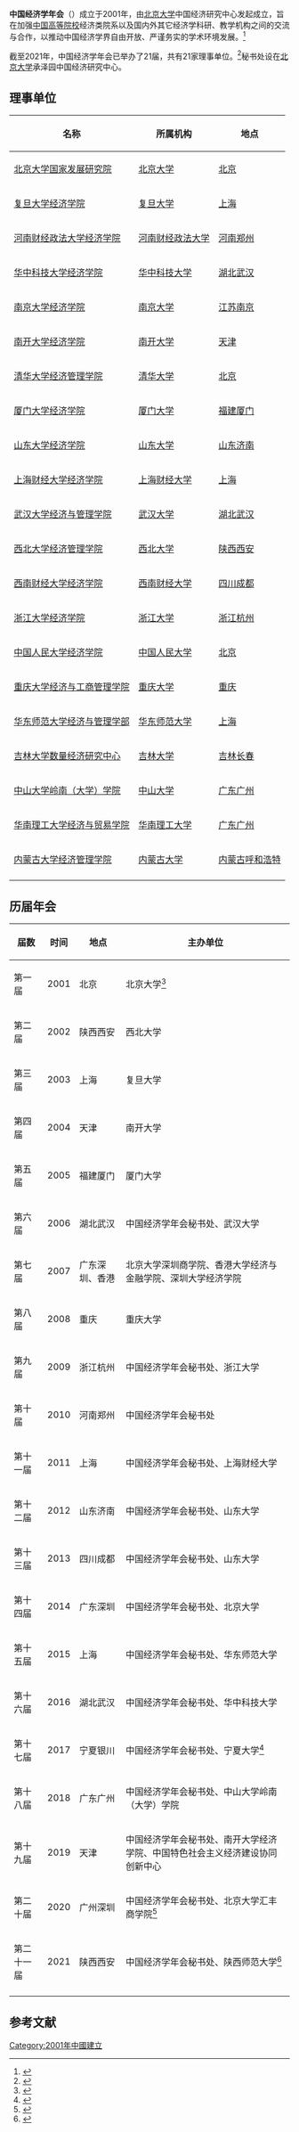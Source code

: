 {{更新|time=2019-02-07T13:15:45+00:00}}
{{Infobox Organization
|name = 中国经济学年会<br>China Economics Annual Conference
|image =  
|size =  
|formation = 2001年
|type = [[非盈利组织|非盈利组织]]
|status = [[论坛|论坛]]
|headquarters = {{CHN}}[[北京|北京]] 
|region_served = [[中国|中国]]
|leader_title = 秘书长 / 理事長
|leader_name = [[杨汝岱|杨汝岱]]<ref>{{cite web |title=北大经院杨汝岱老师当选中国经济学年会秘书长 |url=https://econ.pku.edu.cn/xwdt/351663.htm |access-date=2021-11-24 |archive-date=2021-11-24 |archive-url=https://web.archive.org/web/20211124114219/https://econ.pku.edu.cn/xwdt/351663.htm }}</ref> / [[姚洋|姚洋]]<ref>{{cite web |title=第二十届中国经济学年会在深圳举办 姚洋教授接任年会理事长 |url=http://nsd.pku.edu.cn/jzky/zgjjxnk/511359.htm |access-date=2021-11-24 |archive-date=2021-11-24 |archive-url=https://web.archive.org/web/20211124120917/http://nsd.pku.edu.cn/jzky/zgjjxnk/511359.htm }}</ref>
|website = [http://www.cenet.org.cn/index.php?m=meetspecial&c=index&specialid=49 第十五届中国经济学年会]
|}}

'''中国经济学年会'''（{{lang-en|'''China Economics Annual Conference'''}}）成立于2001年，由[[北京大学|北京大学]]中国经济研究中心发起成立，旨在加强[[中国内地高等学校列表|中国高等院校]]经济类院系以及国内外其它经济学科研、教学机构之间的交流与合作，以推动中国经济学界自由开放、严谨务实的学术环境发展。<ref>{{Cite web |url=http://eco.hust.edu.cn/syxyxw/2007.jhtml |title=华中科技大学经济学院 |accessdate=2016-02-15 |archive-date=2016-11-04 |archive-url=https://web.archive.org/web/20161104085854/http://eco.hust.edu.cn/syxyxw/2007.jhtml |dead-url=no }}</ref>

截至2021年，中国经济学年会已举办了21届，共有21家理事单位。<ref>{{Cite web |url=http://www.phbs.pku.edu.cn/content-419-2926-1.html |title=北京大学汇丰商学院 |accessdate=2016-02-15 |archive-date=2015-12-03 |archive-url=https://web.archive.org/web/20151203094859/http://www.phbs.pku.edu.cn/content-419-2926-1.html |dead-url=no }}</ref>秘书处设在[[北京大学|北京大学]]承泽园中国经济研究中心。

==理事单位==
{| class="wikitable sortable"
|-
! 名称
! 所属机构
! 地点
|-
|[[北京大学国家发展研究院|北京大学国家发展研究院]]
|[[北京大学|北京大学]]
|[[北京|北京]]
|-
|[[复旦大学经济学院|复旦大学经济学院]]
|[[复旦大学|复旦大学]]
|[[上海|上海]]
|-
|[[河南财经政法大学经济学院|河南财经政法大学经济学院]]
|[[河南财经政法大学|河南财经政法大学]] 
|[[河南|河南]][[郑州|郑州]]
|-
|[[华中科技大学经济学院|华中科技大学经济学院]]
|[[华中科技大学|华中科技大学]]
|[[湖北|湖北]][[武汉|武汉]]
|-
|[[南京大学经济学院|南京大学经济学院]]
|[[南京大学|南京大学]] 
|[[江苏|江苏]][[南京|南京]]
|-
|[[南开大学经济学院|南开大学经济学院]]
|[[南开大学|南开大学]] 
|[[天津|天津]]
|-
|[[清华大学经济管理学院|清华大学经济管理学院]]
|[[清华大学|清华大学]]
|[[北京|北京]]
|-
|[[厦门大学经济学院|厦门大学经济学院]]
|[[厦门大学|厦门大学]]
|[[福建|福建]][[厦门|厦门]]
|-
|[[山东大学经济学院|山东大学经济学院]]
|[[山东大学|山东大学]]
|[[山东|山东]][[济南|济南]]
|-
|[[上海财经大学经济学院|上海财经大学经济学院]]
|[[上海财经大学|上海财经大学]]
|[[上海|上海]]
|-
|[[武汉大学经济与管理学院|武汉大学经济与管理学院]]
|[[武汉大学|武汉大学]]
|[[湖北|湖北]][[武汉|武汉]]
|-
|[[西北大学经济管理学院|西北大学经济管理学院]]
|[[西北大学_(中国)|西北大学]]
|[[陕西|陕西]][[西安|西安]]
|-
|[[西南财经大学经济学院|西南财经大学经济学院]]
|[[西南财经大学|西南财经大学]]
|[[四川|四川]][[成都|成都]]
|-
|[[浙江大学经济学院|浙江大学经济学院]]
|[[浙江大学|浙江大学]]
|[[浙江|浙江]][[杭州|杭州]]
|-
|[[中国人民大学经济学院|中国人民大学经济学院]]
|[[中国人民大学|中国人民大学]]
|[[北京|北京]]
|-
|[[重庆大学经济与工商管理学院|重庆大学经济与工商管理学院]]
|[[重庆大学|重庆大学]]
|[[重庆|重庆]]
|-
|[[华东师范大学经济与管理学部|华东师范大学经济与管理学部]]
|[[华东师范大学|华东师范大学]]
|[[上海|上海]]
|-
|[[吉林大学数量经济研究中心|吉林大学数量经济研究中心]]
|[[吉林大学|吉林大学]]
|[[吉林|吉林]][[长春|长春]]
|-
|[[中山大学岭南（大学）学院|中山大学岭南（大学）学院]]
|[[中山大学|中山大学]]
|[[广东|广东]][[广州|广州]]
|-
|[[华南理工大学经济与贸易学院|华南理工大学经济与贸易学院]]
|[[华南理工大学|华南理工大学]]
|[[广东|广东]][[广州|广州]]
|-
|[[内蒙古大学经济管理学院|内蒙古大学经济管理学院]]
|[[内蒙古大学|内蒙古大学]]
|[[内蒙古|内蒙古]][[呼和浩特|呼和浩特]]
|-
|}

== 历届年会 ==
{| class="wikitable"
|-
! 届数 !! 时间 !! 地点 !! 主办单位
|-
| 第一届 || 2001 || 北京 || 北京大学<ref>{{Cite web |url=http://www.cenet.org.cn/index.php?m=meetspecial&c=index&specialid=35&t=oldnh |title=往届会议 |access-date=2016-02-15 |archive-url=https://web.archive.org/web/20170222070749/http://www.cenet.org.cn/index.php?m=meetspecial&c=index&specialid=35&t=oldnh |archive-date=2017-02-22 |dead-url=yes }}</ref>
|-
| 第二届 ||2002 || 陕西西安 || 西北大学
|-
| 第三届 ||2003 || 上海 || 复旦大学
|-
| 第四届 ||2004 || 天津 || 南开大学
|-
| 第五届 ||2005 || 福建厦门|| 厦门大学
|-
| 第六届 ||2006 || 湖北武汉 || 中国经济学年会秘书处、武汉大学
|-
| 第七届 ||2007 || 广东深圳、香港 || 北京大学深圳商学院、香港大学经济与金融学院、深圳大学经济学院
|-
| 第八届 ||2008 || 重庆 || 重庆大学
|-
| 第九届 ||2009 || 浙江杭州 || 中国经济学年会秘书处、浙江大学
|-
| 第十届 ||2010 || 河南郑州 || 中国经济学年会秘书处
|-
| 第十一届 ||2011 || 上海 || 中国经济学年会秘书处、上海财经大学
|-
| 第十二届 ||2012 || 山东济南 || 中国经济学年会秘书处、山东大学
|-
| 第十三届 ||2013 || 四川成都 || 中国经济学年会秘书处、山东大学
|-
| 第十四届 ||2014 || 广东深圳 || 中国经济学年会秘书处、北京大学
|-
| 第十五届 ||2015 || 上海 || 中国经济学年会秘书处、华东师范大学
|-
| 第十六届 ||2016 || 湖北武汉 || 中国经济学年会秘书处、华中科技大学
|-
| 第十七届 ||2017 || 宁夏银川 || 中国经济学年会秘书处、宁夏大学<ref>{{cite web |title=第十七届中国经济学年会会议手册 |url=https://em.nxu.edu.cn/info/1428/3335.htm |access-date=2021-11-24 |archive-date=2021-11-24 |archive-url=https://web.archive.org/web/20211124113618/https://em.nxu.edu.cn/info/1428/3335.htm }}</ref>
|-
| 第十八届 ||2018 || 广东广州 || 中国经济学年会秘书处、中山大学岭南（大学）学院
|-
| 第十九届 ||2019 || 天津 || 中国经济学年会秘书处、南开大学经济学院、中国特色社会主义经济建设协同创新中心
|-
| 第二十届 ||2020 || 广州深圳 || 中国经济学年会秘书处、北京大学汇丰商学院<ref>{{cite web |url=http://www.efnchina.com/index.php?m=meetspecial&c=index&specialid=54 |website=第二十届中国经济学年会 |title=存档副本 |access-date=2021-11-24 |archive-date=2021-03-02 |archive-url=https://web.archive.org/web/20210302203618/http://www.efnchina.com/index.php?m=meetspecial&c=index&specialid=54 }}</ref>
|-
| 第二十一届 ||2021 || 陕西西安 || 中国经济学年会秘书处、陕西师范大学<ref>{{cite web |title=第二十一届中国经济学年会邀请函 |url=http://economics.efnchina.com/show-1538-71853-1.html |access-date=2021-11-24 |archive-date=2022-01-10 |archive-url=https://web.archive.org/web/20220110190321/http://economics.efnchina.com/show-1538-71853-1.html }}</ref>
|-
|}

== 参考文献 ==
{{Reflist|2}}

[[Category:2001年中國建立|Category:2001年中國建立]]